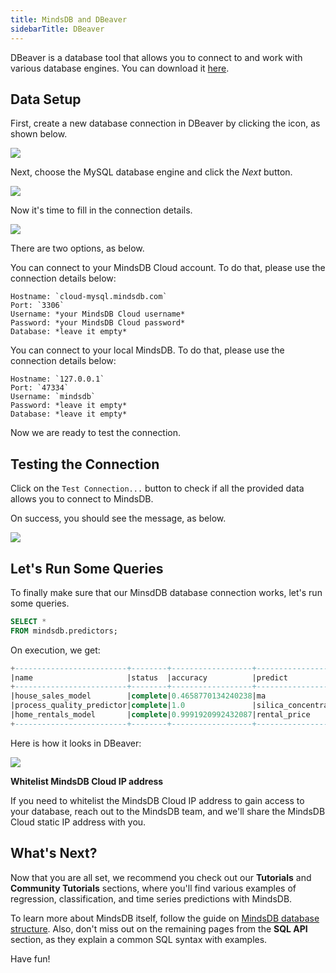 ```yaml
---
title: MindsDB and DBeaver
sidebarTitle: DBeaver
---
```


DBeaver is a database tool that allows you to connect to and work with various
database engines. You can download it [here](https://dbeaver.io/).

## Data Setup

First, create a new database connection in DBeaver by clicking the icon, as
shown below.

![](/assets/sql/dbeaver_1.png)

Next, choose the MySQL database engine and click the _Next_ button.

![](/assets/sql/dbeaver_2.png)

Now it's time to fill in the connection details.

![](/assets/sql/dbeaver_3.png)

There are two options, as below.

<AccordionGroup>

<Accordion title= "Connecting to your MindsDB Cloud account">

You can connect to your MindsDB Cloud account. To do that, please use the connection details below:<br/>

```text
Hostname: `cloud-mysql.mindsdb.com`
Port: `3306`
Username: *your MindsDB Cloud username*
Password: *your MindsDB Cloud password*
Database: *leave it empty*
```

</Accordion>

<Accordion title= "Connecting to your local MindsDB">

You can connect to your local MindsDB. To do that, please use the connection details below:<br/>

```text
Hostname: `127.0.0.1`
Port: `47334`
Username: `mindsdb`
Password: *leave it empty*
Database: *leave it empty*
  ```

</Accordion>

</AccordionGroup>

Now we are ready to test the connection.

## Testing the Connection

Click on the `Test Connection...` button to check if all the provided data
allows you to connect to MindsDB.

On success, you should see the message, as below.

![](/assets/sql/dbeaver_4.png)

## Let's Run Some Queries

To finally make sure that our MinsdDB database connection works, let's run some
queries.

```sql
SELECT *
FROM mindsdb.predictors;
```

On execution, we get:

```sql
+-------------------------+--------+------------------+------------------+-------------+---------------+-----+-----------------+----------------+
|name                     |status  |accuracy          |predict           |update_status|mindsdb_version|error|select_data_query|training_options|
+-------------------------+--------+------------------+------------------+-------------+---------------+-----+-----------------+----------------+
|house_sales_model        |complete|0.4658770134240238|ma                |up_to_date   |22.7.5.1       |     |                 |                |
|process_quality_predictor|complete|1.0               |silica_concentrate|up_to_date   |22.7.5.1       |     |                 |                |
|home_rentals_model       |complete|0.9991920992432087|rental_price      |up_to_date   |22.7.4.0       |     |                 |                |
+-------------------------+--------+------------------+------------------+-------------+---------------+-----+-----------------+----------------+
```

Here is how it looks in DBeaver:

![](/assets/sql/dbeaver_5.png)

<Tip>

**Whitelist MindsDB Cloud IP address**

If you need to whitelist the MindsDB Cloud
IP address to gain access to your database, reach out to the MindsDB team, and
we'll share the MindsDB Cloud static IP address with you.

</Tip>

## What's Next?

Now that you are all set, we recommend you check out our **Tutorials** and
**Community Tutorials** sections, where you'll find various examples of
regression, classification, and time series predictions with MindsDB.

To learn more about MindsDB itself, follow the guide on
[MindsDB database structure](/sql/table-structure/). Also, don't miss out on the
remaining pages from the **SQL API** section, as they explain a common SQL
syntax with examples.

Have fun!
